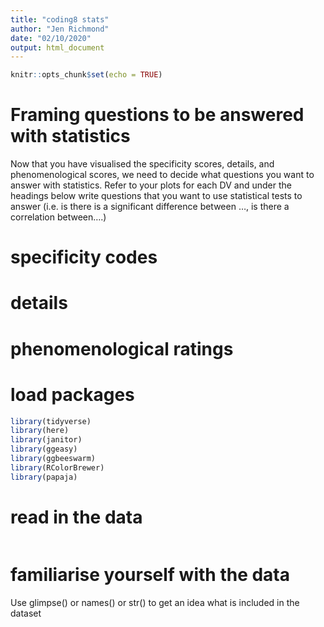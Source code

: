 ```yaml
---
title: "coding8 stats"
author: "Jen Richmond"
date: "02/10/2020"
output: html_document
---
```


```r
knitr::opts_chunk$set(echo = TRUE)
```

# Framing questions to be answered with statistics

Now that you have visualised the specificity scores, details, and phenomenological scores, we need to decide what questions you want to answer with statistics. Refer to your plots for each DV and under the headings below write questions that you want to use statistical tests to answer (i.e. is there is a significant difference between ..., is there a correlation between....)

# specificity codes


# details


# phenomenological ratings







# load packages

```r
library(tidyverse)
library(here)
library(janitor)
library(ggeasy)
library(ggbeeswarm)
library(RColorBrewer)
library(papaja)

```

# read in the data

```r

```

# familiarise yourself with the data

Use glimpse() or names() or str() to get an idea what is included in the dataset

```r

```

